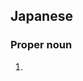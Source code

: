 ==Japanese==
{{ja-kanjitab|な|つき|yomi=j}}

===Proper noun===
{{ja-pos|proper|なつき}}

# {{given name|female|lang=ja|sort=なつき}}